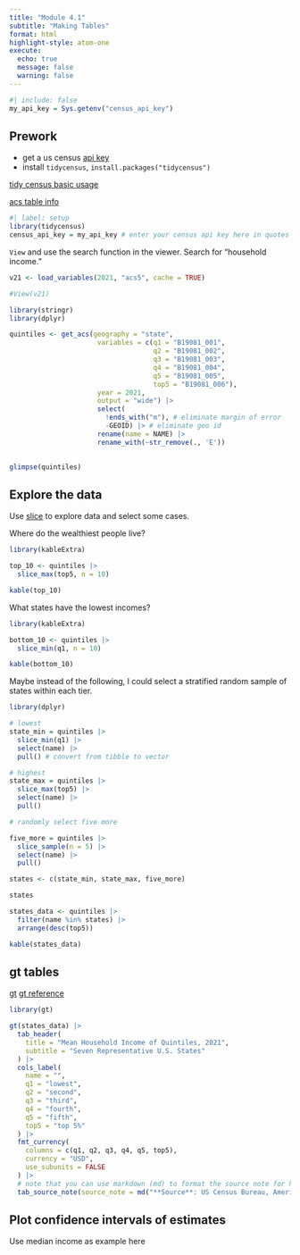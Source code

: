 ```yaml
---
title: "Module 4.1"
subtitle: "Making Tables"
format: html
highlight-style: atom-one
execute:
  echo: true
  message: false
  warning: false
---
```


```r
#| include: false
my_api_key = Sys.getenv("census_api_key")
```


## Prework

- get a us census [api key](https://api.census.gov/data/key_signup.html)
- install `tidycensus`, `install.packages("tidycensus")`

[tidy census basic usage](https://walker-data.com/tidycensus/articles/basic-usage.html)

[acs table info](https://www.census.gov/programs-surveys/acs/data/data-tables.html)

```r
#| label: setup
library(tidycensus)
census_api_key = my_api_key # enter your census api key here in quotes
```

`View` and use the search function in the viewer. Search for "household income."

```r
v21 <- load_variables(2021, "acs5", cache = TRUE)

#View(v21)
```

```r
library(stringr)
library(dplyr)

quintiles <- get_acs(geography = "state", 
                      variables = c(q1 = "B19081_001",
                                    q2 = "B19081_002",
                                    q3 = "B19081_003",
                                    q4 = "B19081_004",
                                    q5 = "B19081_005",
                                    top5 = "B19081_006"),
                      year = 2021,
                      output = "wide") |>
                      select(
                        !ends_with("m"), # eliminate margin of error
                        -GEOID) |> # eliminate geo id
                      rename(name = NAME) |>
                      rename_with(~str_remove(., 'E'))
    

glimpse(quintiles)
```
## Explore the data

Use [slice](https://dplyr.tidyverse.org/reference/slice.html) to explore data and select some cases. 


Where do the wealthiest people live?
```r
library(kableExtra)

top_10 <- quintiles |>
  slice_max(top5, n = 10)

kable(top_10)
```

What states have the lowest incomes?
```r
library(kableExtra)

bottom_10 <- quintiles |>
  slice_min(q1, n = 10)

kable(bottom_10)
```


Maybe instead of the following, I could select a stratified random sample of states within each tier. 

```r
library(dplyr)

# lowest 
state_min = quintiles |> 
  slice_min(q1) |>
  select(name) |>
  pull() # convert from tibble to vector

# highest
state_max = quintiles |> 
  slice_max(top5) |>
  select(name) |>
  pull()

# randomly select five more

five_more = quintiles |>
  slice_sample(n = 5) |>
  select(name) |>
  pull()

states <- c(state_min, state_max, five_more)

states
```

```r
states_data <- quintiles |>
  filter(name %in% states) |> 
  arrange(desc(top5))

kable(states_data)
```

## gt tables

[gt](https://gt.rstudio.com/)
[gt reference](https://gt.rstudio.com/reference/cols_label.html)

```r
library(gt)

gt(states_data) |> 
  tab_header(
    title = "Mean Household Income of Quintiles, 2021",
    subtitle = "Seven Representative U.S. States"
  ) |> 
  cols_label(
    name = "",
    q1 = "lowest",
    q2 = "second",
    q3 = "third",
    q4 = "fourth",
    q5 = "fifth",
    top5 = "top 5%"
  ) |> 
  fmt_currency(
    columns = c(q1, q2, q3, q4, q5, top5),
    currency = "USD", 
    use_subunits = FALSE
  ) |>
  # note that you can use markdown (md) to format the source note for html documents
  tab_source_note(source_note = md("**Source**: US Census Bureau, American Community Survey"))
```



## Plot confidence intervals of estimates

Use median income as example here

